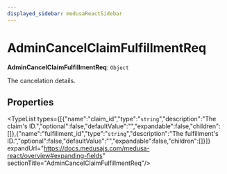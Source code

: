 ```yaml
---
displayed_sidebar: medusaReactSidebar
---
```



# AdminCancelClaimFulfillmentReq

 **AdminCancelClaimFulfillmentReq**: `Object`

The cancelation details.

## Properties

<TypeList types={[{"name":"claim_id","type":"`string`","description":"The claim's ID.","optional":false,"defaultValue":"","expandable":false,"children":[]},{"name":"fulfillment_id","type":"`string`","description":"The fulfillment's ID.","optional":false,"defaultValue":"","expandable":false,"children":[]}]} expandUrl="https://docs.medusajs.com/medusa-react/overview#expanding-fields" sectionTitle="AdminCancelClaimFulfillmentReq"/>
